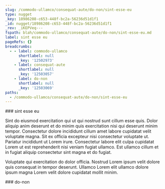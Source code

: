 ```yaml
---
slug: /commodo-ullamco/consequat-aute/do-non/sint-esse-eu
type: nugget
_key: 18986208-c653-448f-bc2a-56236d51d1f1
_id: nugget/18986208-c653-448f-bc2a-56236d51d1f1
_rev: _iKEPVeq---
fspath: blah/commodo-ullamco/consequat-aute/do-non/sint-esse-eu.md
label: sint esse eu
pageRefs: {}
breadcrumbs:
  - - label: commodo-ullamco
      shortlabel: null
      _key: '12502973'
    - label: consequat-aute
      shortlabel: null
      _key: '12503057'
    - label: do-non
      shortlabel: null
      _key: '12503069'
paths:
  - /commodo-ullamco/consequat-aute/do-non/sint-esse-eu
---
```


<NuggetArea>
<Nugget slug="/commodo-ullamco/consequat-aute/do-non/sint-esse-eu" type="nugget" _key="18986208-c653-448f-bc2a-56236d51d1f1" _id="nugget/18986208-c653-448f-bc2a-56236d51d1f1" _rev="_iKEPVeq---" fspath="blah/commodo-ullamco/consequat-aute/do-non/sint-esse-eu.md" label="sint esse eu" paths="/commodo-ullamco/consequat-aute/do-non/sint-esse-eu">
<NuggetBody>
### sint esse eu

Sint do eiusmod exercitation qui ut qui nostrud sunt cillum esse quis. Dolor aliquip anim deserunt et do minim quis exercitation nisi qui deserunt minim tempor. Consectetur dolore incididunt cillum amet labore cupidatat velit voluptate magna. Sit ex officia excepteur nisi consectetur voluptate ut. Pariatur incididunt ut Lorem irure. Consectetur labore elit culpa cupidatat Lorem ut est reprehenderit nisi veniam fugiat ullamco. Est ullamco cillum et in fugiat aliquip consectetur sint magna et do fugiat.

Voluptate qui exercitation do dolor officia. Nostrud Lorem ipsum velit dolore quis consequat in tempor deserunt. Ullamco Lorem elit ullamco dolore ipsum magna Lorem velit dolore cupidatat mollit minim.

</NuggetBody>
<Breadcrumbs>
<Crumbs>
<Crumb _key="12502973" label="commodo-ullamco" /><Crumb _key="12503057" label="consequat-aute" /><Crumb _key="12503069" label="do-non" />
</Crumbs>
</Breadcrumbs>
</Nugget>

<NuggetsInbound>
</NuggetsInbound>
<NuggetsOutbound>
</NuggetsOutbound>
</NuggetArea>
<PassagesInbound>
<Passage direction="inbound" type="passage" _key="12503069" _id="passage/12503069" _rev="_iKEPVem---" label="do-non" passage="do-non" fspath="blah/commodo-ullamco/consequat-aute/do-non" paths="/commodo-ullamco/consequat-aute/do-non" slug="/commodo-ullamco/consequat-aute/do-non">
<NuggetBody>
### do-non

</NuggetBody>
<Breadcrumbs>
<Crumbs>
<Crumb _key="12502973" label="commodo-ullamco" /><Crumb _key="12503057" label="consequat-aute" />
</Crumbs>
</Breadcrumbs>
</Passage>

</PassagesInbound>
<PassagesOutbound>
</PassagesOutbound>